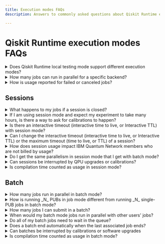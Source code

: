 ```yaml
---
title: Execution modes FAQs
description: Answers to commonly asked questions about Qiskit Runtime execution modes

---
```

# Qiskit Runtime execution modes FAQs

<details>
  <summary>
    Does Qiskit Runtime local testing mode support different execution modes?
  </summary>

Local testing mode supports the syntax for the different execution modes, but because there is no scheduling involved when testing locally, the modes are ignored.
</details>

<details>
  <summary>
    How many jobs can run in parallel for a specific backend?
  </summary>

The number of jobs running in parallel is based on the degree of parallelism configured for the backend, which is five for most backends today.
</details>

<details>
  <summary>
    How is usage reported for failed or canceled jobs?
  </summary>

See the [Failed and canceled jobs](estimate-job-run-time#failed-job) section on the Execution modes page.
</details>

## Sessions

<details>
  <summary>
    What happens to my jobs if a session is closed?
  </summary>

If you are using the `Session` class in `qiskit-ibm-runtime`:

  - `Session.close()` means the session no longer accepts new jobs, but existing jobs run to completion.
  - `Session.cancel()` cancels all pending session jobs.

If you are using the REST API directly:

  - `PATCH /sessions/{id}` with `accepting_jobs=False` means the session no longer accepts new jobs, but existing jobs run to completion.
  - `DELETE /sessions/{id}/close` cancels all pending session jobs.
</details>

<details>
  <summary>
    If I am using session mode and expect my experiment to take many hours, is there a way to ask for calibrations to happen?
  </summary>

No. On-demand calibration is not available.
</details>

<details>
  <summary>
    Is there an interactive timeout (interactive time to live, or Interactive TTL) with session mode?
  </summary>

Yes. This reduces unwanted cost if a user forgets to close their session.
</details>

<details>
  <summary>
    Can I change the interactive timeout (interactive time to live, or Interactive TTL) or the maximum timeout (time to live, or TTL) of a session?
  </summary>

You cannot change the timeout (interactive time to live, or Interactive TTL) value. You can change the maximum TTL value of a session (see [Specify the session length](run-jobs-session#specify-length)), but it must be less than the system-defined maximum. Ask your administrator to contact IBM support if you need a different interactive TTL or system maximum TTL.

</details>

<details>
  <summary>
    How does session usage impact IBM Quantum Network members who are not billed by usage?
  </summary>

IBM Quantum Network members gain reserved capacity on IBM Quantum&reg; QPUs. Usage is deducted from this capacity and instances with lower capacity have longer queueing time.
</details>

<details>
  <summary>
    Do I get the same parallelism in session mode that I get with batch mode?
  </summary>

Yes. If you submit multiple jobs simultaneously in a session, these jobs will run in parallel.
</details>

<details>
  <summary>
    Can sessions be interrupted by QPU upgrades or calibrations?
  </summary>

No.  Sessions run in dedicated mode, which means that the user has total access to the backend.  Sessions are never interrupted by calibrations or software upgrades.
</details>

<details>
  <summary>
    Is compilation time counted as usage in session mode?
  </summary>

Yes.  In session mode, usage is the wall clock time the QPU is **committed to the session**. It starts when the first session job starts and ends when the session goes inactive, is closed, or when the last job completes, whichever happens **last**. Thus, usage continues to accumulate after a session ends if the QPU is still running a job. Additionally, time after a job completes while the QPU waits for another session job (the interactive time to live) counts as usage. This is why you should ensure the session is closed as soon as you are done submitting jobs to it.
</details>

## Batch

<details>
  <summary>
    How many jobs run in parallel in batch mode?
  </summary>

The number of jobs running in parallel is based on the degree of parallelism configured for the backend, which is five for most backends. However, the number of concurrent jobs in an active batch could be lower because there could be other jobs already running when the batch becomes active.
</details>

<details>
  <summary>
    How is running _N_ PUBs in job mode different from running _N_ single-PUB jobs in batch mode?
  </summary>

The main difference is the time and cost tradeoff:

Batch mode:

- The total run time is less because the classical processing might run in parallel.
- There is a slight overhead for running each job, so you end up paying a little more for batched jobs. This overhead correlates to the size of the job. For example, the total usage of two jobs, each containing 40 100x100 circuits, is six seconds more than a single job containing 80 circuits.
- Because batch mode doesn't give you exclusive access to a backend, jobs inside a batch might run with other users' jobs or calibration jobs.
- If some jobs fail, you still get results from the completed jobs.
- You can take action in the middle of a batch workload based on the results of completed jobs. For example, you can cancel the rest of the jobs if the initial results look incorrect.

Job mode:

- The total run time is likely to be higher because there is no parallelism.
- You don't pay for the extra per-job overhead associated with batch workloads.
- All of your circuits will run together.
- If this single job fails, you don't get partial results.
- Your job might hit the limit if it contains too many circuits or if the circuits are too large.

In general, if your each of your jobs consumes less than a minute of QPU time, consider combining them into a larger job (this applies to all execution modes).
</details>

<details>
  <summary>
    How many jobs I can submit in a batch?
  </summary>

While there are no limits to the number of jobs you can submit in a batch, there is a maximum time associated with a batch. That is, when a batch's wall clock time (which starts when the first batch job starts running) exceeds the system-defined maximum time, the batch will not accept any new jobs, and any jobs queued but not running are canceled. Additionally, there are limits on how much usage your jobs can consume based on your plan. To determine the maximum time associated with a batch, use the [`batch.details()`  method](run-jobs-batch#batch-details) and look for the `max_time` value.
</details>

<details>
  <summary>
    When would my batch mode jobs run in parallel with other users' jobs?
  </summary>

The degree of parallelism configured for a backend is also called "execution lanes". If there are one or more execution lanes available, and your batch jobs are next in line to be run, the scheduler starts enough jobs to fill the lanes. Similarly, if your batch doesn't have enough jobs to fill the lanes, the scheduler starts other users' jobs.

Example: The backend you choose has five execution lanes, and two of them are currently occupied by other users' jobs. Your batch of six jobs is next in line to be run.

Because there are three available lanes, the scheduler starts three of your six batch jobs. It continues to start jobs in your batch as jobs finish and execution lanes become available. If a lane becomes available and there are no more jobs in your batch, the scheduler starts the next job in line.
</details>

<details>
  <summary>
    Do all of my batch jobs need to wait in the queue?
  </summary>

Because QPUs are limited and shared resources, all jobs need to wait in the queue. However, when the first job in your batch starts running, all the other jobs in that batch essentially jump to the front of the queue and are prioritized by the scheduler.
</details>

<details>
  <summary>
    Does a batch end automatically when the last associated job ends?
  </summary>

Yes. However, there is a slight overhead associated with this auto-detection, so you should always close your batch and session.
</details>

<details>
  <summary>
    Can batches be interrupted by calibrations or software upgrades
  </summary>

Yes.  Batch workloads might be interrupted by calibrations or software upgrades.
</details>

<details>
  <summary>
    Is compilation time counted as usage in batch mode?
  </summary>

No.  In batch mode, only time spent on the quantum hardware counts as usage.
</details>
